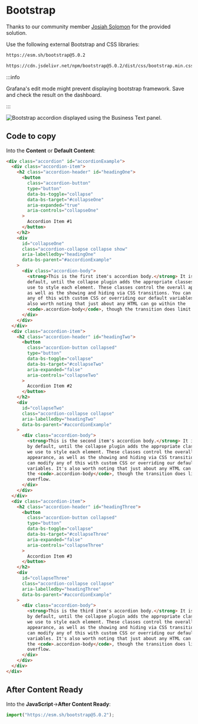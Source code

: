 
# Bootstrap

Thanks to our community member [Josiah Solomon](https://github.com/yosiasz) for the provided solution.

Use the following external Bootstrap and CSS libraries:

```md
https://esm.sh/bootstrap@5.0.2

https://cdn.jsdelivr.net/npm/bootstrap@5.0.2/dist/css/bootstrap.min.css
```

:::info

Grafana's edit mode might prevent displaying bootstrap framework. Save and check the result on the dashboard.

:::

<Image
  title="Bootstrap accordion displayed using the Business Text panel."
  src="/img/plugins/business-text/bootstrap.png"
/>

## Code to copy

Into the **Content** or **Default Content**:

```html
<div class="accordion" id="accordionExample">
  <div class="accordion-item">
    <h2 class="accordion-header" id="headingOne">
      <button
        class="accordion-button"
        type="button"
        data-bs-toggle="collapse"
        data-bs-target="#collapseOne"
        aria-expanded="true"
        aria-controls="collapseOne"
      >
        Accordion Item #1
      </button>
    </h2>
    <div
      id="collapseOne"
      class="accordion-collapse collapse show"
      aria-labelledby="headingOne"
      data-bs-parent="#accordionExample"
    >
      <div class="accordion-body">
        <strong>This is the first item's accordion body.</strong> It is shown by
        default, until the collapse plugin adds the appropriate classes that we
        use to style each element. These classes control the overall appearance,
        as well as the showing and hiding via CSS transitions. You can modify
        any of this with custom CSS or overriding our default variables. It's
        also worth noting that just about any HTML can go within the
        <code>.accordion-body</code>, though the transition does limit overflow.
      </div>
    </div>
  </div>
  <div class="accordion-item">
    <h2 class="accordion-header" id="headingTwo">
      <button
        class="accordion-button collapsed"
        type="button"
        data-bs-toggle="collapse"
        data-bs-target="#collapseTwo"
        aria-expanded="false"
        aria-controls="collapseTwo"
      >
        Accordion Item #2
      </button>
    </h2>
    <div
      id="collapseTwo"
      class="accordion-collapse collapse"
      aria-labelledby="headingTwo"
      data-bs-parent="#accordionExample"
    >
      <div class="accordion-body">
        <strong>This is the second item's accordion body.</strong> It is hidden
        by default, until the collapse plugin adds the appropriate classes that
        we use to style each element. These classes control the overall
        appearance, as well as the showing and hiding via CSS transitions. You
        can modify any of this with custom CSS or overriding our default
        variables. It's also worth noting that just about any HTML can go within
        the <code>.accordion-body</code>, though the transition does limit
        overflow.
      </div>
    </div>
  </div>
  <div class="accordion-item">
    <h2 class="accordion-header" id="headingThree">
      <button
        class="accordion-button collapsed"
        type="button"
        data-bs-toggle="collapse"
        data-bs-target="#collapseThree"
        aria-expanded="false"
        aria-controls="collapseThree"
      >
        Accordion Item #3
      </button>
    </h2>
    <div
      id="collapseThree"
      class="accordion-collapse collapse"
      aria-labelledby="headingThree"
      data-bs-parent="#accordionExample"
    >
      <div class="accordion-body">
        <strong>This is the third item's accordion body.</strong> It is hidden
        by default, until the collapse plugin adds the appropriate classes that
        we use to style each element. These classes control the overall
        appearance, as well as the showing and hiding via CSS transitions. You
        can modify any of this with custom CSS or overriding our default
        variables. It's also worth noting that just about any HTML can go within
        the <code>.accordion-body</code>, though the transition does limit
        overflow.
      </div>
    </div>
  </div>
</div>
```

## After Content Ready

Into the **JavaScript**->**After Content Ready**:

```js
import("https://esm.sh/bootstrap@5.0.2");
```
